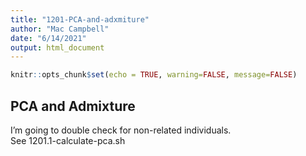```yaml
---
title: "1201-PCA-and-adxmiture"
author: "Mac Campbell"
date: "6/14/2021"
output: html_document
---
```


```r
knitr::opts_chunk$set(echo = TRUE, warning=FALSE, message=FALSE)
```

## PCA and Admixture
I'm going to double check for non-related individuals.    
See 1201.1-calculate-pca.sh      

